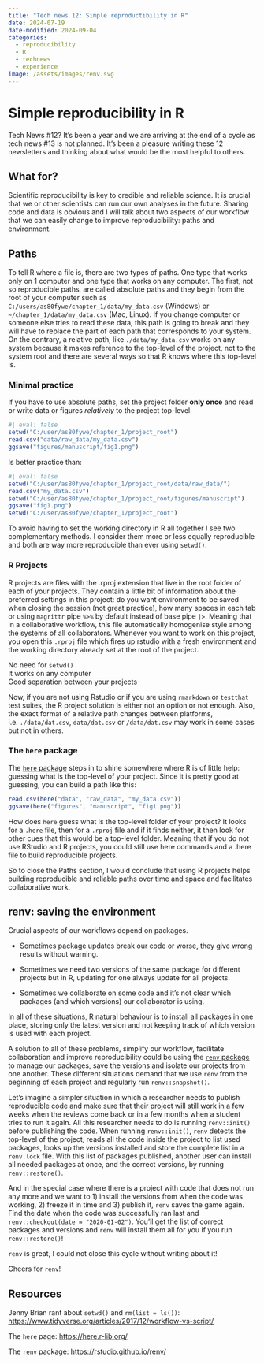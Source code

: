 ```yaml
---
title: "Tech news 12: Simple reproductibility in R"
date: 2024-07-19
date-modified: 2024-09-04
categories:
  - reproducibility
  - R
  - technews
  - experience
image: /assets/images/renv.svg
---
```


# Simple reproducibility in R

Tech News #12? It’s been a year and we are arriving at the end of a cycle as tech news #13 is not planned. It’s been a pleasure writing these 12 newsletters and thinking about what would be the most helpful to others.

## What for?

Scientific reproducibility is key to credible and reliable science. It is crucial that we or other scientists can run our own analyses in the future. Sharing code and data is obvious and I will talk about two aspects of our workflow that we can easily change to improve reproducibility: paths and environment.

## Paths

To tell R where a file is, there are two types of paths. One type that works only on 1 computer and one type that works on any computer. The first, not so reproducible paths, are called absolute paths and they begin from the root of your computer such as `C:/users/as80fywe/chapter_1/data/my_data.csv` (Windows) or `~/chapter_1/data/my_data.csv` (Mac, Linux). If you change computer or someone else tries to read these data, this path is going to break and they will have to replace the part of each path that corresponds to your system. On the contrary, a relative path, like `./data/my_data.csv` works on any system because it makes reference to the top-level of the project, not to the system root and there are several ways so that R knows where this top-level is.

### Minimal practice

If you have to use absolute paths, set the project folder **only once** and read or write data or figures *relatively* to the project top-level:

```r
#| eval: false
setwd("C:/user/as80fywe/chapter_1/project_root")
read.csv("data/raw_data/my_data.csv")
ggsave("figures/manuscript/fig1.png")
```

Is better practice than:

```r
#| eval: false
setwd("C:/user/as80fywe/chapter_1/project_root/data/raw_data/")
read.csv("my_data.csv")
setwd("C:/user/as80fywe/chapter_1/project_root/figures/manuscript")
ggsave("fig1.png")
setwd("C:/user/as80fywe/chapter_1/project_root")
```

To avoid having to set the working directory in R all together I see two complementary methods. I consider them more or less equally reproducible and both are way more reproducible than ever using `setwd()`.

### R Projects

R projects are files with the .rproj extension that live in the root folder of each of your projects. They contain a little bit of information about the preferred settings in this project: do you want environment to be saved when closing the session (not great practice), how many spaces in each tab or using `magrittr` pipe `%>%` by default instead of base pipe `|>`. Meaning that in a collaborative workflow, this file automatically homogenise style among the systems of all collaborators. Whenever you want to work on this project, you open this `.rproj` file which fires up rstudio with a fresh environment and the working directory already set at the root of the project.

| No need for `setwd()`
| It works on any computer
| Good separation between your projects

Now, if you are not using Rstudio or if you are using `rmarkdown` or `testthat` test suites, the R project solution is either not an option or not enough. Also, the exact format of a relative path changes between platforms, i.e. `./data/dat.csv`, `data/dat.csv` or `/data/dat.csv` may work in some cases but not in others.

### The `here` package

The [`here` package](https://here.r-lib.org/) steps in to shine somewhere where R is of little help: guessing what is the top-level of your project. Since it is pretty good at guessing, you can build a path like this:

``` r
read.csv(here("data", "raw_data", "my_data.csv"))
ggsave(here("figures", "manuscript", "fig1.png"))
```

How does `here` guess what is the top-level folder of your project? It looks for a `.here` file, then for a `.rproj` file and if it finds neither, it then look for other cues that this would be a top-level folder. Meaning that if you do not use RStudio and R projects, you could still use here commands and a .here file to build reproducible projects.

So to close the Paths section, I would conclude that using R projects helps building reproducible and reliable paths over time and space and facilitates collaborative work.

## renv: saving the environment

Crucial aspects of our workflows depend on packages.

-   Sometimes package updates break our code or worse, they give wrong results without warning.

-   Sometimes we need two versions of the same package for different projects but in R, updating for one always update for all projects.

-   Sometimes we collaborate on some code and it’s not clear which packages (and which versions) our collaborator is using.

In all of these situations, R natural behaviour is to install all packages in one place, storing only the latest version and not keeping track of which version is used with each project.

A solution to all of these problems, simplify our workflow, facilitate collaboration and improve reproducibility could be using the [`renv` package](https://rstudio.github.io/renv/) to manage our packages, save the versions and isolate our projects from one another. These different situations demand that we use `renv` from the beginning of each project and regularly run `renv::snapshot()`.

Let’s imagine a simpler situation in which a researcher needs to publish reproducible code and make sure that their project will still work in a few weeks when the reviews come back or in a few months when a student tries to run it again. All this researcher needs to do is running `renv::init()` before publishing the code. When running `renv::init()`, `renv` detects the top-level of the project, reads all the code inside the project to list used packages, looks up the versions installed and store the complete list in a `renv.lock` file. With this list of packages published, another user can install all needed packages at once, and the correct versions, by running `renv::restore()`.

And in the special case where there is a project with code that does not run any more and we want to 1) install the versions from when the code was working, 2) freeze it in time and 3) publish it, `renv` saves the game again. Find the date when the code was successfully ran last and `renv::checkout(date = "2020-01-02")`. You’ll get the list of correct packages and versions and `renv` will install them all for you if you run `renv::restore()`!

`renv` is great, I could not close this cycle without writing about it!

Cheers for `renv`!

## Resources

Jenny Brian rant about `setwd()` and `rm(list = ls())`: <https://www.tidyverse.org/articles/2017/12/workflow-vs-script/>

The `here` page: <https://here.r-lib.org/>

The `renv` package: <https://rstudio.github.io/renv/>

